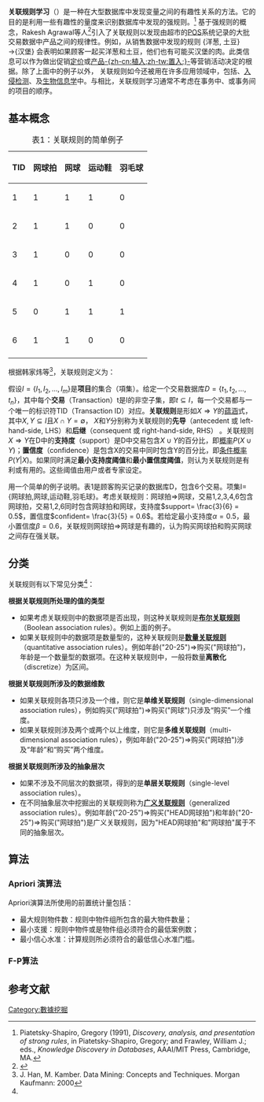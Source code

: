 {{machine learning bar}}
{{NoteTA
|G1=IT
}}
'''关联规则学习'''（{{lang-en|'''Association rule learning'''}}）是一种在大型数据库中发现变量之间的有趣性关系的方法。它的目的是利用一些有趣性的量度来识别数据库中发现的强规则。<ref name="piatetsky">Piatetsky-Shapiro, Gregory (1991), ''Discovery, analysis, and presentation of strong rules'', in Piatetsky-Shapiro, Gregory; and Frawley, William J.; eds., ''Knowledge Discovery in Databases'', AAAI/MIT Press, Cambridge, MA.</ref>  基于强规则的概念，Rakesh Agrawal等人<ref name="mining">{{Cite book | last1 = Agrawal | first1 = R. | last2 = Imieliński | first2 = T. | last3 = Swami | first3 = A. | doi = 10.1145/170035.170072 | chapter = Mining association rules between sets of items in large databases | title = Proceedings of the 1993 ACM SIGMOD international conference on Management of data  - SIGMOD '93 | pages = 207 | year = 1993 | isbn = 0897915925 | pmid =  | pmc = }}</ref>引入了关联规则以发现由超市的[[銷售時點情報系統|POS]]系统记录的大批交易数据中产品之间的规律性。例如，从销售数据中发现的规则 {洋葱, 土豆}→{汉堡} 会表明如果顾客一起买洋葱和土豆，他们也有可能买汉堡的肉。此类信息可以作为做出促销[[定价策略|定价]]或[[置入性行銷|产品-{zh-cn:植入;zh-tw:置入;}-]]等营销活动决定的根据。除了上面{{le|购物篮分析|market basket analysis}}中的例子以外， 关联规则如今还被用在许多应用领域中，包括{{le|网络用法挖掘|Web usage mining}}、[[入侵检测系统|入侵检测]]、{{le|连续生产|Continuous production}}及[[生物信息学|生物信息学]]中。与{{le|序列挖掘|sequence mining}}相比，关联规则学习通常不考虑在事务中、或事务间的项目的顺序。

==基本概念==
{|class="wikitable" style="float: right;"
|+ 表1：关联规则的简单例子
|-
! TID !! 网球拍 !! 网球 !! 运动鞋 !! 羽毛球
|-
| 1 || 1 || 1 || 1 || 0 
|-
| 2 || 1 || 1 || 0 || 0 
|-
| 3 || 1 || 0 || 0 || 0 
|-
| 4 || 1 || 0 || 1 || 0 
|-
| 5 || 0 || 1 || 1 || 1
|-
| 6 || 1 || 1 || 0 || 0
|-
|}
根据韩家炜等<ref name="data mining">J. Han, M. Kamber. Data Mining: Concepts and Techniques. Morgan Kaufmann: 2000</ref>，关联规则定义为：

假设<math>I=\{I_1, I_2,\ldots,I_m\}</math>是'''项目'''的集合（項集）。给定一个交易数据库<math>D=\{t_1, t_2,\ldots,t_n\}</math>，其中每个'''交易'''（Transaction）t是I的非空子集，即<math>t\subseteq I</math>，每一个交易都与一个唯一的标识符TID（Transaction ID）对应。'''关联规则'''是形如<math>X \Rightarrow Y</math>的[[蕴涵|蕴涵]]式，其中<math>X, Y \subseteq I</math>且<math>X \cap Y = \emptyset</math>， <math>X</math>和<math>Y</math>分别称为关联规则的'''先导'''（antecedent 或 left-hand-side, LHS）和'''后继'''（consequent 或 right-hand-side, RHS） 。关联规则<math>X \Rightarrow Y</math>在D中的'''支持度'''（support）是D中交易包含<math>X \cup Y</math>的百分比，即[[概率|概率]]<math>P(X \cup Y)</math>；'''置信度'''（confidence）是包含X的交易中同时包含Y的百分比，即[[条件概率|条件概率]]<math>P \left ( Y | X \right )</math>。如果同时满足'''最小支持度阈值'''和'''最小置信度阈值'''，则认为关联规则是有利或有用的。这些阈值由用户或者专家设定。

用一个简单的例子说明。表1是顾客购买记录的数据库D，包含6个交易。项集I={网球拍,网球,运动鞋,羽毛球}。考虑关联规则：网球拍<math> \Rightarrow </math>网球，交易1,2,3,4,6包含网球拍，交易1,2,6同时包含网球拍和网球，支持度<math>support= \frac{3}{6} = 0.5</math>，置信度<math>confident= \frac{3}{5} = 0.6</math>。若给定最小支持度<math> \alpha =0.5</math>，最小置信度<math> \beta =0.6</math>，关联规则网球拍<math> \Rightarrow </math>网球是有趣的，认为购买网球拍和购买网球之间存在强关联。

==分类==
关联规则有以下常见分类<ref name="data mining"></ref>：

'''根据关联规则所处理的值的类型'''
*如果考虑关联规则中的数据项是否出现，则这种关联规则是'''[[布尔关联规则|布尔关联规则]]'''（Boolean association rules）。例如上面的例子。
*如果关联规则中的数据项是数量型的，这种关联规则是'''[[数量关联规则|数量关联规则]]'''（quantitative association rules）。例如年龄("20-25")<math>\Rightarrow</math>购买("网球拍")，年龄是一个数量型的数据项。在这种关联规则中，一般将数量'''离散化'''（discretize）为区间。

'''根据关联规则所涉及的数据维数'''
*如果关联规则各项只涉及一个维，则它是'''单维关联规则'''（single-dimensional association rules），例如购买("网球拍")<math>\Rightarrow</math>购买("网球")只涉及“购买”一个维度。
*如果关联规则涉及两个或两个以上维度，则它是'''多维关联规则'''（multi-dimensional association rules），例如年龄("20-25")<math>\Rightarrow</math>购买("网球拍")涉及“年龄”和“购买”两个维度。

'''根据关联规则所涉及的抽象层次'''
*如果不涉及不同层次的数据项，得到的是'''单层关联规则'''（single-level association rules）。
*在不同抽象层次中挖掘出的关联规则称为'''[[广义关联规则|广义关联规则]]'''（generalized association rules）。例如年龄("20-25")<math>\Rightarrow</math>购买("HEAD网球拍")和年龄("20-25")<math>\Rightarrow</math>购买("网球拍")是广义关联规则，因为"HEAD网球拍"和"网球拍"属于不同的抽象层次。

==算法==
===Apriori 演算法===
{{main|先验算法}}
Apriori演算法所使用的前置统计量包括：
* 最大规则物件数：规则中物件组所包含的最大物件数量；
* 最小支援：规则中物件或是物件组必须符合的最低案例数；
* 最小信心水准：计算规则所必须符合的最低信心水准门槛。

===F-P算法===	
==参考文献==
<references />

[[Category:數據挖掘|Category:數據挖掘]]